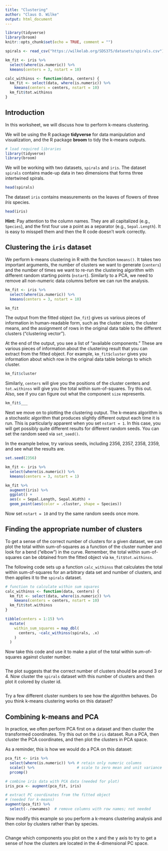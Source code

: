 ```yaml
---
title: "Clustering"
author: "Claus O. Wilke"
output: html_document
---
```


```r
library(tidyverse)
library(broom)
knitr::opts_chunk$set(echo = TRUE, comment = "")

spirals <- read_csv("https://wilkelab.org/SDS375/datasets/spirals.csv")

km_fit <- iris %>% 
  select(where(is.numeric)) %>%
  kmeans(centers = 3, nstart = 10)

calc_withinss <- function(data, centers) {
  km_fit <- select(data, where(is.numeric)) %>%
    kmeans(centers = centers, nstart = 10)
  km_fit$tot.withinss
}
```

## Introduction

In this worksheet, we will discuss how to perform k-means clustering.

We will be using the R package **tidyverse** for data manipulation and visualization, and the R package **broom** to tidy the k-means outputs.

```r
# load required libraries
library(tidyverse)
library(broom)
```


We will be working with two datasets, `spirals` and `iris`. The dataset `spirals` contains made-up data in two dimensions that forms three intertwined spirals.

```r
head(spirals)
```

The dataset `iris` contains measurements on the leaves of flowers of three *Iris* species.

```r
head(iris)
```


**Hint:** Pay attention to the column names. They are all capitalized (e.g., `Species`), and the first four use a point as a separator (e.g., `Sepal.Length`). It is easy to misspell them and then the R code doesn't work correctly.


## Clustering the `iris` dataset

We perform k-means clustering in R with the function `kmeans()`. It takes two important arguments, the number of clusters we want to generate (`centers`) and the number of times we want to re-run the clustering algorithm with different random starting points (`nstart`). Similarly to a PCA, we need to remove all non-numeric data columns before we can run the analysis.

```r
km_fit <- iris %>% 
  select(where(is.numeric)) %>%
  kmeans(centers = 3, nstart = 10)

km_fit
```

The output from the fitted object (`km_fit`) gives us various pieces of information in human-readable form, such as the cluster sizes, the cluster means, and the assignment of rows in the original data table to the different clusters ("clustering vector").

At the end of the output, you see a list of "available components." These are various pieces of information about the clustering result that you can extract from the fitted object. For example, `km_fit$cluster` gives you information about which row in the original data table belongs to which cluster.

```r
km_fit$cluster
```

Similarly, `centers` will give you the positions of the cluster centers and `tot.withinss` will give you the total within sum-of-squares. Try this out. Also, see if you can figure out what the component `size` represents.

```r
km_fit$___
```


Next we move on to plotting the clustering output. The k-means algorithm is a stochastic algorithm that produces slightly different output each time it is run. This is particularly apparent when you set `nstart = 1`. In this case, you will get possibly quite different results for different random seeds. You can set the random seed via `set_seed()`.

In the example below, try various seeds, including 2356, 2357, 2358, 2359, and see what the results are.

```r
set.seed(2356)

km_fit <- iris %>% 
  select(where(is.numeric)) %>%
  kmeans(centers = 3, nstart = 1)

km_fit %>%
  augment(iris) %>%
  ggplot() +
  aes(x = Sepal.Length, Sepal.Width) +
  geom_point(aes(color = .cluster, shape = Species))
```

Now set `nstart = 10` and try the same random seeds once more.

## Finding the appropriate number of clusters

To get a sense of the correct number of clusters for a given dataset, we can plot the total within sum-of-squares as a function of the cluster number and look for a bend ("elbow") in the curve. Remember, the total within sum-of-squares can be obtained from the fitted object via `km_fit$tot.withinss`.

The following code sets up a function `calc_withinss` that calculates the total within sum-of-squares for an arbitrary data set and number of clusters, and then applies it to the `spirals` dataset.

```r
# function to calculate within sum squares
calc_withinss <- function(data, centers) {
  km_fit <- select(data, where(is.numeric)) %>%
    kmeans(centers = centers, nstart = 10)
  km_fit$tot.withinss
}

tibble(centers = 1:15) %>%
  mutate(
    within_sum_squares = map_dbl(
      centers, ~calc_withinss(spirals, .x)
    )
  ) 
```

Now take this code and use it to make a plot of the total within sum-of-squares against cluster number.

```r

```

The plot suggests that the correct number of clusters should be around 3 or 4. Now cluster the `spirals` dataset with this number of clusters and then plot it colored by cluster id.

```r

```


Try a few different cluster numbers to see how the algorithm behaves. Do you think k-means clustering works on this dataset?

## Combining k-means and PCA

In practice, we often perform PCA first on a dataset and then cluster the transformed coordinates. Try this out on the `iris` dataset. Run a PCA, then cluster the PCA coordinates, and then plot the clusters in PCA space.

As a reminder, this is how we would do a PCA on this dataset:
```r
pca_fit <- iris %>% 
  select(where(is.numeric)) %>% # retain only numeric columns
  scale() %>%                   # scale to zero mean and unit variance
  prcomp() 

# combine iris data with PCA data (needed for plot)
iris_pca <- augment(pca_fit, iris)

# extract PC coordinates from the fitted object
# (needed for k-means) 
augment(pca_fit) %>%
  select(-.rownames)  # remove columns with row names; not needed
```

Now modify this example so you perform a k-means clustering analysis and then color by clusters rather than by species.

```r

```

Change which components you plot on the x and the y axis to try to get a sense of how the clusters are located in the 4-dimensional PC space.

